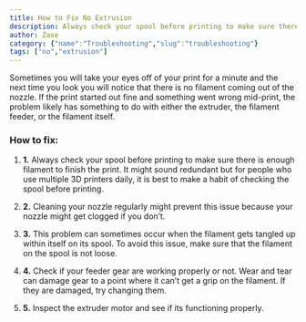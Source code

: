 ```yaml
---
title: How to Fix No Extrusion
description: Always check your spool before printing to make sure there is enough filament to finish the print. It might sound redundant but for people who use multiple 3D printers daily, it is best to make a habit of checking the spool before printing.
author: Zaxe
category: {"name":"Troubleshooting","slug":"troubleshooting"}
tags: ["no","extrusion"]
---
```


<Aligned>
<ColumnImage image={{imageURL:"posts/common-3d-printing-problems-and-how-to-troubleshoot-them/img/extrusion-stopped-mid-print.webp",imageALT:"Extrusion Stopped Mid Print"}}>
Sometimes you will take your eyes off of your print for a minute and the next time you look you will notice that there is no filament coming out of the nozzle. If the print started out fine and something went wrong mid-print, the problem likely has something to do with either the extruder, the filament feeder, or the filament itself.
</ColumnImage>
<br/>

<h3>How to fix:</h3>

1. <strong className="list-number">1.</strong> Always check your spool before printing to make sure there is enough filament to finish the print. It might sound redundant but for people who use multiple 3D printers daily, it is best to make a habit of checking the spool before printing.

2. <strong className="list-number">2.</strong> Cleaning your nozzle regularly might prevent this issue because your nozzle might get clogged if you don’t.

3. <strong className="list-number">3.</strong> This problem can sometimes occur when the filament gets tangled up within itself on its spool. To avoid this issue, make sure that the filament on the spool is not loose.

4. <strong className="list-number">4.</strong> Check if your feeder gear are working properly  or not. Wear and tear can damage gear to a point where it can’t get a grip on the filament. If they are damaged, try changing them.

5. <strong className="list-number">5.</strong> Inspect the extruder motor and see if its functioning properly.
</Aligned>